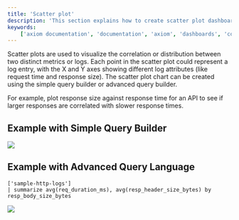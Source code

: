 ```yaml
---
title: 'Scatter plot'
description: 'This section explains how to create scatter plot dashboard elements and add them to your dashboard.'
keywords:
    ['axiom documentation', 'documentation', 'axiom', 'dashboards', 'collaboration', 'queries', 'visualizations', 'filters', 'charts', 'simple query builder', 'advanced query builder']
---
```


Scatter plots are used to visualize the correlation or distribution between two distinct metrics or logs. Each point in the scatter plot could represent a log entry, with the X and Y axes showing different log attributes (like request time and response size). The scatter plot chart can be created using the simple query builder or advanced query builder.

For example, plot response size against response time for an API to see if larger responses are correlated with slower response times.

## Example with Simple Query Builder

<Frame>
  <img src="/doc-assets/shots/scatter-chart-simple-1.png" />
</Frame>

## Example with Advanced Query Language

```kusto
['sample-http-logs']
| summarize avg(req_duration_ms), avg(resp_header_size_bytes) by resp_body_size_bytes
```

<Frame>
  <img src="/doc-assets/shots/scatter-chart-apl-2.png" />
</Frame>